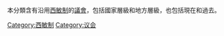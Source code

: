 本分類含有沿用[[西敏制|西敏制]]的[[議會|議會]]，包括國家層級和地方層級，也包括現在和過去。

[[Category:西敏制|Category:西敏制]]
[[Category:议会|Category:议会]]